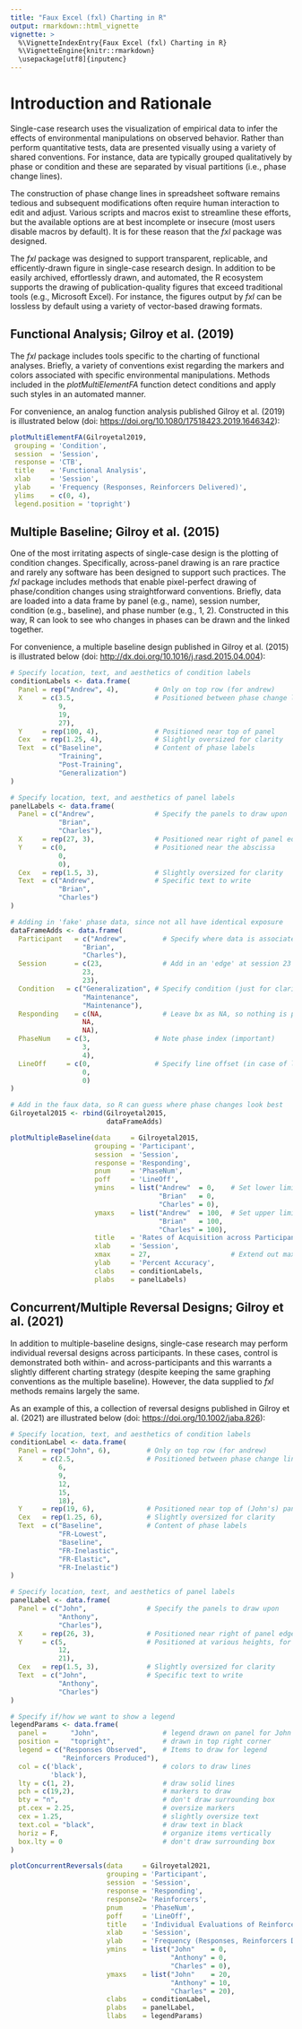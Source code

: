 ```yaml
---
title: "Faux Excel (fxl) Charting in R"
output: rmarkdown::html_vignette
vignette: >
  %\VignetteIndexEntry{Faux Excel (fxl) Charting in R}
  %\VignetteEngine{knitr::rmarkdown}
  \usepackage[utf8]{inputenc}
---
```


# Introduction and Rationale

Single-case research uses the visualization of empirical data to infer the effects of environmental manipulations on observed behavior. Rather than perform quantitative tests, data are presented visually using a variety of shared conventions. For instance, data are typically grouped qualitatively by phase or condition and these are separated by visual partitions (i.e., phase change lines). 

The construction of phase change lines in spreadsheet software remains tedious and subsequent modifications often require human interaction to edit and adjust. Various scripts and macros exist to streamline these efforts, but the available options are at best incomplete or insecure (most users disable macros by default). It is for these reason that the _fxl_ package was designed.

The _fxl_ package was designed to support transparent, replicable, and efficently-drawn figure in single-case research design. In addition to be easily archived, effortlessly drawn, and automated, the R ecosystem supports the drawing of publication-quality figures that exceed traditional tools (e.g., Microsoft Excel). For instance, the figures output by _fxl_ can be lossless by default using a variety of vector-based drawing formats.

## Functional Analysis; Gilroy et al. (2019)

The _fxl_ package includes tools specific to the charting of functional analyses. Briefly, a variety of conventions exist regarding the markers and colors associated with specific environmental manipulations. Methods included in the _plotMultiElementFA_ function detect conditions and apply such styles in an automated manner.

For convenience, an analog function analysis published Gilroy et al. (2019) is illustrated below (doi: [https://doi.org/10.1080/17518423.2019.1646342](https://doi.org/10.1080/17518423.2019.1646342)):

```r

plotMultiElementFA(Gilroyetal2019,
 grouping = 'Condition',
 session  = 'Session',
 response = 'CTB',
 title    = 'Functional Analysis',
 xlab     = 'Session',
 ylab     = 'Frequency (Responses, Reinforcers Delivered)',
 ylims    = c(0, 4),
 legend.position = 'topright')

```

## Multiple Baseline; Gilroy et al. (2015)

One of the most irritating aspects of single-case design is the plotting of condition changes. Specifically, across-panel drawing is an rare practice and rarely any software has been designed to support such practices. The _fxl_ package includes methods that enable pixel-perfect drawing of phase/condition changes using straightforward conventions. Briefly, data are loaded into a data frame by panel (e.g., name), session number, condition (e.g., baseline), and phase number (e.g., 1, 2). Constructed in this way, R can look to see who changes in phases can be drawn and the linked together.

For convenience, a multiple baseline design published in Gilroy et al. (2015) is illustrated below (doi: [http://dx.doi.org/10.1016/j.rasd.2015.04.004](http://dx.doi.org/10.1016/j.rasd.2015.04.004)):

```r

# Specify location, text, and aesthetics of condition labels
conditionLabels <- data.frame(
  Panel = rep("Andrew", 4),         # Only on top row (for andrew)
  X     = c(3.5,                    # Positioned between phase change lines
            9,
            19,
            27),
  Y     = rep(100, 4),              # Positioned near top of panel
  Cex   = rep(1.25, 4),             # Slightly oversized for clarity
  Text  = c("Baseline",             # Content of phase labels
            "Training",
            "Post-Training",
            "Generalization")
)

# Specify location, text, and aesthetics of panel labels
panelLabels <- data.frame(
  Panel = c("Andrew",               # Specify the panels to draw upon
            "Brian",
            "Charles"),
  X     = rep(27, 3),               # Positioned near right of panel edge
  Y     = c(0,                      # Positioned near the abscissa
            0,
            0),
  Cex   = rep(1.5, 3),              # Slightly oversized for clarity
  Text  = c("Andrew",               # Specific text to write
            "Brian",
            "Charles")
)

# Adding in 'fake' phase data, since not all have identical exposure
dataFrameAdds <- data.frame(
  Participant	= c("Andrew",         # Specify where data is associated
                  "Brian",
                  "Charles"),
  Session	    = c(23,               # Add in an 'edge' at session 23 (pre-generalization probe)
                  23,
                  23),
  Condition	  = c("Generalization", # Specify condition (just for clarity sake)
                  "Maintenance",
                  "Maintenance"),
  Responding	= c(NA,               # Leave bx as NA, so nothing is plotted
                  NA,
                  NA),
  PhaseNum	  = c(3,                # Note phase index (important)
                  3,
                  4),
  LineOff     = c(0,                # Specify line offset (in case of line overlap)
                  0,
                  0)
)

# Add in the faux data, so R can guess where phase changes look best
Gilroyetal2015 <- rbind(Gilroyetal2015,
                        dataFrameAdds)

plotMultipleBaseline(data     = Gilroyetal2015,
                     grouping = 'Participant',
                     session  = 'Session',
                     response = 'Responding',
                     pnum     = 'PhaseNum',
                     poff     = 'LineOff',
                     ymins    = list("Andrew"  = 0,    # Set lower limits (specific to panel)
                                     "Brian"   = 0,
                                     "Charles" = 0),
                     ymaxs    = list("Andrew"  = 100,  # Set upper limits (specific to panel)
                                     "Brian"   = 100,
                                     "Charles" = 100),
                     title    = 'Rates of Acquisition across Participants',
                     xlab     = 'Session',
                     xmax     = 27,                    # Extend out max session, for panel tags
                     ylab     = 'Percent Accuracy',
                     clabs    = conditionLabels,
                     plabs    = panelLabels)

```

## Concurrent/Multiple Reversal Designs; Gilroy et al. (2021)

In addition to multiple-baseline designs, single-case research may perform individual reversal designs across participants. In these cases, control is demonstrated both within- and across-participants and this warrants a slightly different charting strategy (despite keeping the same graphing conventions as the multiple baseline). However, the data supplied to _fxl_ methods remains largely the same.

As an example of this, a collection of reversal designs published in Gilroy et al. (2021) are illustrated below (doi: [https://doi.org/10.1002/jaba.826](https://doi.org/10.1002/jaba.826)):

```r

# Specify location, text, and aesthetics of condition labels
conditionLabel <- data.frame(
  Panel = rep("John", 6),         # Only on top row (for andrew)
  X     = c(2.5,                  # Positioned between phase change lines
            6,
            9,
            12,
            15,
            18),
  Y     = rep(19, 6),             # Positioned near top of (John's) panel
  Cex   = rep(1.25, 6),           # Slightly oversized for clarity
  Text  = c("Baseline",           # Content of phase labels
            "FR-Lowest",
            "Baseline",
            "FR-Inelastic",
            "FR-Elastic",
            "FR-Inelastic")
)

# Specify location, text, and aesthetics of panel labels
panelLabel <- data.frame(
  Panel = c("John",               # Specify the panels to draw upon
            "Anthony",
            "Charles"),
  X     = rep(26, 3),             # Positioned near right of panel edge
  Y     = c(5,                    # Positioned at various heights, for each case
            12,
            21),
  Cex   = rep(1.5, 3),            # Slightly oversized for clarity
  Text  = c("John",               # Specific text to write
            "Anthony",
            "Charles")
)

# Specify if/how we want to show a legend
legendParams <- data.frame(
  panel =      "John",                # legend drawn on panel for John
  position =   "topright",            # drawn in top right corner
  legend = c("Responses Observed",    # Items to draw for legend
             "Reinforcers Produced"),
  col = c('black',                    # colors to draw lines
          'black'),
  lty = c(1, 2),                      # draw solid lines
  pch = c(19,2),                      # markers to draw
  bty = "n",                          # don't draw surrounding box
  pt.cex = 2.25,                      # oversize markers
  cex = 1.25,                         # slightly oversize text
  text.col = "black",                 # draw text in black
  horiz = F,                          # organize items vertically
  box.lty = 0                         # don't draw surrounding box
)

plotConcurrentReversals(data     = Gilroyetal2021,
                        grouping = 'Participant',
                        session  = 'Session',
                        response = 'Responding',
                        response2= 'Reinforcers',
                        pnum     = 'PhaseNum',
                        poff     = 'LineOff',
                        title    = 'Individual Evaluations of Reinforcer Efficacy and Elasticity across Reinforcers',
                        xlab     = 'Session',
                        ylab     = 'Frequency (Responses, Reinforcers Delivered)',
                        ymins    = list("John"    = 0,
                                        "Anthony" = 0,
                                        "Charles" = 0),
                        ymaxs    = list("John"    = 20,
                                        "Anthony" = 10,
                                        "Charles" = 20),
                        clabs    = conditionLabel,
                        plabs    = panelLabel,
                        llabs    = legendParams)

```
